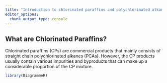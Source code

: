 ```yaml
---
title: "Introduction to chlorinated paraffins and polychlorinated alkanes"
editor_options: 
  chunk_output_type: console
---
```


## What are Chlorinated Paraffins?

Chlorinated paraffins (CPs) are commercial products that mainly consists of straight chain polychlorinated alkanes (PCAs). However, the CP products usually contain various impurities and byproducts that can make up a considerable proportion of the CP mixture. 

```r

library(DiagrammeR)



```
